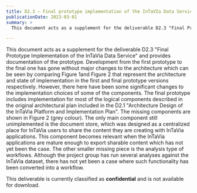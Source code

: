 ```yaml
---
title: D2.3 – Final prototype implementation of the InTaVIa Data Service
publicationDate: 2023-03-01
summary: >
  This document acts as a supplement for the deliverable D2.3 "Final Prototype Implementation of the InTaVia Data Service" and provides documentation of the prototype.

---
```


This document acts as a supplement for the deliverable D2.3 "Final Prototype Implementation of the InTaVia Data Service" and provides documentation of the prototype. Development from the first prototype to the final one has gone without major changes to the architecture which can be seen by comparing Figure 1and Figure 2 that represent the architecture and state of implementation in the first and final prototype versions respectively. However, there here have been some significant changes to the implementation choices of some of the components. The final prototype includes implementation for most of the logical components described in the original architectural plan included in the D2.1 "Architecture Design of the InTaVia Platform and Implementation Plan". The missing components are shown in Figure 2 (grey colour). The only main component still unimplemented is the document store, which was designed as a centralized place for InTaVia users to share the content they are creating with InTaVia applications. This component becomes relevant when the InTaVia applications are mature enough to export sharable content which has not yet been the case. The other smaller missing piece is the analysis type of workflows. Although the project group has run several analyses against the InTaVia dataset, there has not yet been a case where such functionality has been converted into a workflow.

This deliverable is currently classified as **confidential** and is not available for download.
